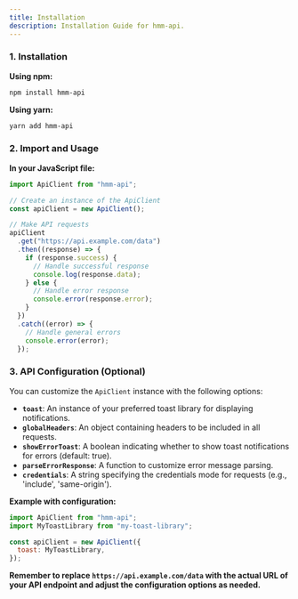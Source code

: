 ```yaml
---
title: Installation
description: Installation Guide for hmm-api.
---
```


### 1. Installation

**Using npm:**

```bash
npm install hmm-api
```

**Using yarn:**

```bash
yarn add hmm-api
```

### 2. Import and Usage

**In your JavaScript file:**

```javascript
import ApiClient from "hmm-api";

// Create an instance of the ApiClient
const apiClient = new ApiClient();

// Make API requests
apiClient
  .get("https://api.example.com/data")
  .then((response) => {
    if (response.success) {
      // Handle successful response
      console.log(response.data);
    } else {
      // Handle error response
      console.error(response.error);
    }
  })
  .catch((error) => {
    // Handle general errors
    console.error(error);
  });
```

### 3. API Configuration (Optional)

You can customize the `ApiClient` instance with the following options:

- **`toast`**: An instance of your preferred toast library for displaying notifications.
- **`globalHeaders`**: An object containing headers to be included in all requests.
- **`showErrorToast`**: A boolean indicating whether to show toast notifications for errors (default: true).
- **`parseErrorResponse`**: A function to customize error message parsing.
- **`credentials`**: A string specifying the credentials mode for requests (e.g., 'include', 'same-origin').

**Example with configuration:**

```javascript
import ApiClient from "hmm-api";
import MyToastLibrary from "my-toast-library";

const apiClient = new ApiClient({
  toast: MyToastLibrary,
});
```

**Remember to replace `https://api.example.com/data` with the actual URL of your API endpoint and adjust the configuration options as needed.**
